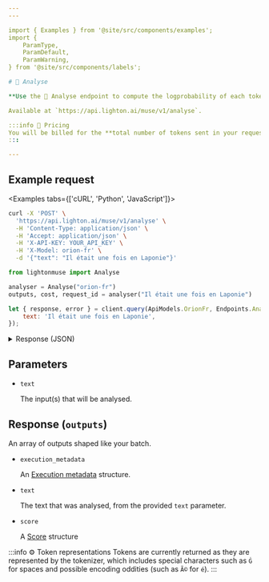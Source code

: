 ```yaml
---
---

import { Examples } from '@site/src/components/examples';
import {
    ParamType,
    ParamDefault,
    ParamWarning,
} from '@site/src/components/labels';

# 🧪 Analyse

**Use the 🧪 Analyse endpoint to compute the logprobability of each token in a string.**

Available at `https://api.lighton.ai/muse/v1/analyse`.

:::info 💸️ Pricing
You will be billed for the **total number of tokens sent in your request**.
:::

---
```


## Example request

<Examples tabs={['cURL', 'Python', 'JavaScript']}>

```bash
curl -X 'POST' \
  'https://api.lighton.ai/muse/v1/analyse' \
  -H 'Content-Type: application/json' \
  -H 'Accept: application/json' \
  -H 'X-API-KEY: YOUR_API_KEY' \
  -H 'X-Model: orion-fr' \
  -d '{"text": "Il était une fois en Laponie"}'
```

```python
from lightonmuse import Analyse

analyser = Analyse("orion-fr")
outputs, cost, request_id = analyser("Il était une fois en Laponie")
```

```js
let { response, error } = client.query(ApiModels.OrionFr, Endpoints.Analyse, {
    text: 'Il était une fois en Laponie',
});
```

</Examples>

<details>
<summary>Response (JSON)</summary>

```json
{
    "request_id": "35a6ba91-ce83-40d7-991f-edca70396bdf",
    "outputs": [
        [
            {
                "execution_metadata": {
                    "cost": {
                        "tokens_used": 7,
                        "tokens_input": 7,
                        "tokens_generated": 0,
                        "cost_type": "orion-fr@default",
                        "batch_size": 1
                    },
                    "finish_reason": "length"
                },
                "text": "Il était une fois en Laponie",
                "score": {
                    "logprob": -18.885456800460815,
                    "normalized_logprob": -2.697922400065831,
                    "token_logprobs": [
                        { " était": -3.869140625 },
                        { " une": -5.09375 },
                        { " fois": -0.322021484375 },
                        { " en": -2.8984375 },
                        { " L": -6.60546875 },
                        { "apon": -0.0963134765625 },
                        { "ie": -0.0003249645233154297 }
                    ]
                }
            }
        ]
    ],
    "costs": {
        "orion-fr@default": {
            "total_tokens_used": 7,
            "total_tokens_input": 7,
            "total_tokens_generated": 0,
            "batch_size": 1
        }
    }
}
```

</details>

## Parameters

-   `text` <ParamType type="string/array[string]"/> <ParamWarning warning="⚠️ required" />

    The input(s) that will be analysed.

## Response (`outputs`)

An array of outputs shaped like your batch.

-   `execution_metadata` <ParamType type="ExecutionMetadata" />

    An [Execution metadata](/api/specifications/responses/#execution-metadata) structure.

-   `text` <ParamType type="string" />

    The text that was analysed, from the provided `text` parameter.

-   `score` <ParamType type="Score" />

    A [Score](/api/specifications/responses/#score) structure

:::info ⚙️ Token representations
Tokens are currently returned as they are represented by the tokenizer, which includes special characters such as `Ġ`
for spaces and possible encoding oddities (such as `Ã©` for `é`).
:::
